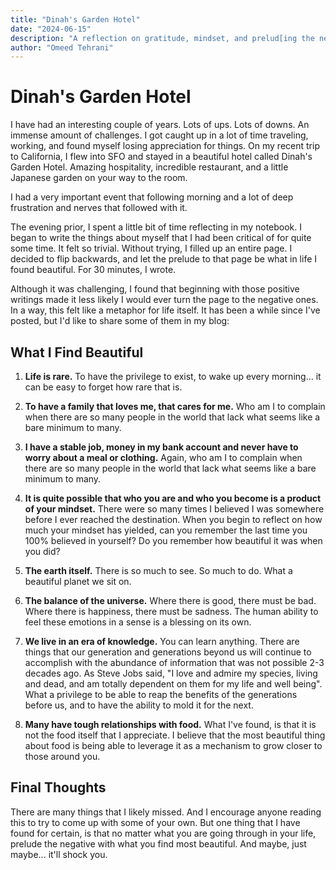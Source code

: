 ```yaml
---
title: "Dinah's Garden Hotel"
date: "2024-06-15"
description: "A reflection on gratitude, mindset, and prelud[ing the negative with what's beautiful in life."
author: "Omeed Tehrani"
---
```


# Dinah's Garden Hotel

I have had an interesting couple of years. Lots of ups. Lots of downs. An immense amount of challenges. I got caught up in a lot of time traveling, working, and found myself losing appreciation for things. On my recent trip to California, I flew into SFO and stayed in a beautiful hotel called Dinah's Garden Hotel. Amazing hospitality, incredible restaurant, and a little Japanese garden on your way to the room.

I had a very important event that following morning and a lot of deep frustration and nerves that followed with it.

The evening prior, I spent a little bit of time reflecting in my notebook. I began to write the things about myself that I had been critical of for quite some time. It felt so trivial. Without trying, I filled up an entire page. I decided to flip backwards, and let the prelude to that page be what in life I found beautiful. For 30 minutes, I wrote.

Although it was challenging, I found that beginning with those positive writings made it less likely I would ever turn the page to the negative ones. In a way, this felt like a metaphor for life itself. It has been a while since I've posted, but I'd like to share some of them in my blog:

## What I Find Beautiful

1. **Life is rare.** To have the privilege to exist, to wake up every morning... it can be easy to forget how rare that is.

2. **To have a family that loves me, that cares for me.** Who am I to complain when there are so many people in the world that lack what seems like a bare minimum to many.

3. **I have a stable job, money in my bank account and never have to worry about a meal or clothing.** Again, who am I to complain when there are so many people in the world that lack what seems like a bare minimum to many.

4. **It is quite possible that who you are and who you become is a product of your mindset.** There were so many times I believed I was somewhere before I ever reached the destination. When you begin to reflect on how much your mindset has yielded, can you remember the last time you 100% believed in yourself? Do you remember how beautiful it was when you did?

5. **The earth itself.** There is so much to see. So much to do. What a beautiful planet we sit on.

6. **The balance of the universe.** Where there is good, there must be bad. Where there is happiness, there must be sadness. The human ability to feel these emotions in a sense is a blessing on its own.

7. **We live in an era of knowledge.** You can learn anything. There are things that our generation and generations beyond us will continue to accomplish with the abundance of information that was not possible 2-3 decades ago. As Steve Jobs said, "I love and admire my species, living and dead, and am totally dependent on them for my life and well being". What a privilege to be able to reap the benefits of the generations before us, and to have the ability to mold it for the next.

8. **Many have tough relationships with food.** What I've found, is that it is not the food itself that I appreciate. I believe that the most beautiful thing about food is being able to leverage it as a mechanism to grow closer to those around you.

## Final Thoughts

There are many things that I likely missed. And I encourage anyone reading this to try to come up with some of your own. But one thing that I have found for certain, is that no matter what you are going through in your life, prelude the negative with what you find most beautiful. And maybe, just maybe... it'll shock you.
